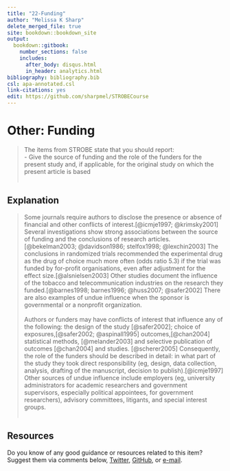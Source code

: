 ---
title: "22-Funding"
author: "Melissa K Sharp"
delete_merged_file: true
site: bookdown::bookdown_site
output:
  bookdown::gitbook:
    number_sections: false 
    includes: 
      after_body: disqus.html
      in_header: analytics.html 
bibliography: bibliography.bib
csl: apa-annotated.csl
link-citations: yes
edit: https://github.com/sharpmel/STROBECourse
---

# Other: Funding  
> The items from STROBE state that you should report:  
-	Give the source of funding and the role of the funders for the present study and, if applicable, for the original study on which the present article is based  
</br>

## Explanation  
> Some journals require authors to disclose the presence or absence of financial and other conflicts of interest.[@icmje1997; @krimsky2001] Several investigations show strong associations between the source of funding and the conclusions of research articles. [@bekelman2003; @davidson1986; stelfox1998; @lexchin2003] The conclusions in randomized trials recommended the experimental drug as the drug of choice much more often (odds ratio 5.3) if the trial was funded by for-profit organisations, even after adjustment for the effect size.[@alsnielsen2003] Other studies document the influence of the tobacco and telecommunication industries on the research they funded.[@barnes1998; barnes1996; @huss2007; @safer2002] There are also examples of undue influence when the sponsor is governmental or a nonprofit organization.  
</br>
Authors or funders may have conflicts of interest that influence any of the following: the design of the study [@safer2002]; choice of exposures,[@safer2002; @aspinall1995] outcomes,[@chan2004] statistical methods, [@melander2003] and selective publication of outcomes [@chan2004] and studies. [@scherer2005] Consequently, the role of the funders should be described in detail: in what part of the study they took direct responsibility (eg, design, data collection, analysis, drafting of the manuscript, decision to publish).[@icmje1997] Other sources of undue influence include employers (eg, university administrators for academic researchers and government supervisors, especially political appointees, for government researchers), advisory committees, litigants, and special interest groups.  
</br> 
  
## Resources  
Do you know of any good guidance or resources related to this item? Suggest them via comments below, [Twitter](https://twitter.com/sharpmelk), [GitHub](https://github.com/sharpmel/STROBECourse), or [e-mail](mailto:melissaksharp@gmail.com).
</br> 